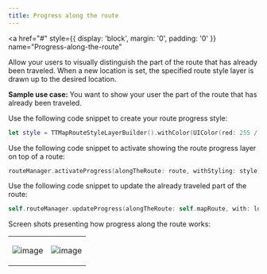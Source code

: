 ```yaml
---
title: Progress along the route
---
```


<a
  href="#"
  style={{ display: 'block', margin: '0', padding: '0' }}
  name="Progress-along-the-route"
></a>

Allow your users to visually distinguish the part of the route that has already been traveled. When
a new location is set, the specified route style layer is drawn up to the desired location.

**Sample use case:** You want to show your user the part of the route that has already been
traveled.

Use the following code snippet to create your route progress style:

```swift
let style = TTMapRouteStyleLayerBuilder().withColor(UIColor(red: 255 / 255, green: 153 / 255, blue: 0, alpha: 1.0)).build()
```

Use the following code snippet to activate showing the route progress layer on top of a route:

```swift
routeManager.activateProgress(alongTheRoute: route, withStyling: style)
```

Use the following code snippet to update the already traveled part of the route:

```swift
self.routeManager.updateProgress(alongTheRoute: self.mapRoute, with: location)
```

Screen shots presenting how progress along the route works:

<table>
  <tbody>
    <tr>
      <td>
        <ContentWrapper maxWidth="350px" objectFit="contain">
          <p>
            <img src="../images/ProgressAlongTheRoute1.png" alt="image" />
          </p>
        </ContentWrapper>
      </td>
      <td>
        <ContentWrapper maxWidth="350px" objectFit="contain">
          <p>
            <img src="../images/ProgressAlongTheRoute2.png" alt="image" />
          </p>
        </ContentWrapper>
      </td>
    </tr>
  </tbody>
</table>